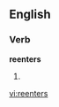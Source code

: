 
==English==

===Verb===
'''reenters'''

# {{third-person singular of|[[reenter]]}}

[[vi:reenters]]